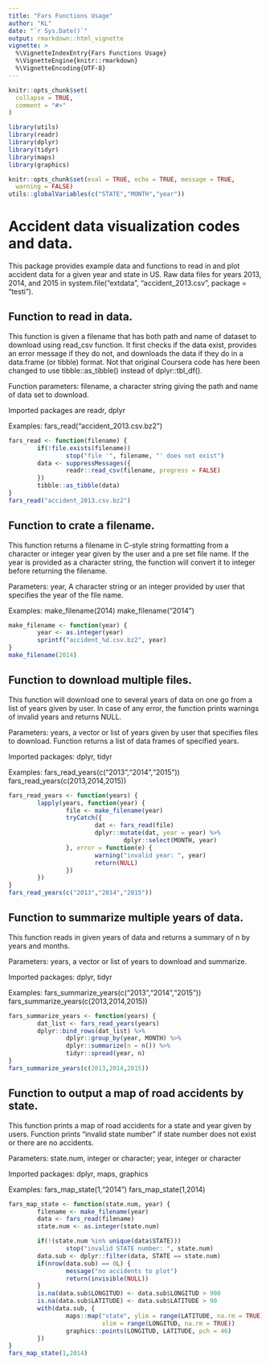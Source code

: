 ```yaml
---
title: "Fars Functions Usage"
author: "KL"
date: "`r Sys.Date()`"
output: rmarkdown::html_vignette
vignette: >
  %\VignetteIndexEntry{Fars Functions Usage}
  %\VignetteEngine{knitr::rmarkdown}
  %\VignetteEncoding{UTF-8}
---
```


```r
knitr::opts_chunk$set(
  collapse = TRUE,
  comment = "#>"
)
```

```r
library(utils)
library(readr)
library(dplyr)
library(tidyr)
library(maps)
library(graphics)
```
```r
knitr::opts_chunk$set(eval = TRUE, echo = TRUE, message = TRUE,
  warning = FALSE)
utils::globalVariables(c("STATE","MONTH","year"))
```
# Accident data visualization codes and data.

This package provides example data and functions to read in and plot accident data for a given year and state in US.
Raw data files for years 2013, 2014, and 2015 in system.file("extdata", "accident_2013.csv", package = "testi").

## Function to read in data.

This function is given a filename that has both path and name of dataset to download using read_csv function.
It first checks if the data exist, provides an error message if they do not, and downloads the data
if they do in a data.frame (or tibble) format. Not that original Coursera code has here been changed to use 
tibble::as_tibble() instead of dplyr::tbl_df().

Function parameters: filename, a character string giving the path and name of data set to download.

Imported packages are readr, dplyr

Examples: fars_read("accident_2013.csv.bz2")

```r
fars_read <- function(filename) {
        if(!file.exists(filename))
                stop("file '", filename, "' does not exist")
        data <- suppressMessages({
                readr::read_csv(filename, progress = FALSE)
        })
        tibble::as_tibble(data)
}
fars_read("accident_2013.csv.bz2")
```
## Function to crate a filename.

This function returns a filename in C-style string formatting from a character or integer year given by the user and a pre set file name. If the year is provided as a character string, the function will convert it to integer before returning the filename.

Parameters:  year, A character string or an integer provided by user that specifies the year of the file name.

Examples:
 make_filename(2014)
 make_filename("2014")

```r
make_filename <- function(year) {
        year <- as.integer(year)
        sprintf("accident_%d.csv.bz2", year)
}
make_filename(2014)
```
## Function to download multiple files.

This function will download one to several years of data on one go from a list of years given by user.
In case of any error, the function prints warnings of invalid years and returns NULL.

Parameters: years, a vector or list of years given by user that specifies files to download.
Function returns a list of data frames of specified years.

Imported packages: dplyr, tidyr

Examples:
 fars_read_years(c("2013","2014","2015"))
 fars_read_years(c(2013,2014,2015))

```r
fars_read_years <- function(years) {
        lapply(years, function(year) {
                file <- make_filename(year)
                tryCatch({
                        dat <- fars_read(file)
                        dplyr::mutate(dat, year = year) %>%
                                dplyr::select(MONTH, year)
                }, error = function(e) {
                        warning("invalid year: ", year)
                        return(NULL)
                })
        })
}
fars_read_years(c("2013","2014","2015"))
```
## Function to summarize multiple years of data.

This function reads in given years of data and returns a summary of n by years and months.

Parameters: years, a vector or list of years to download and summarize.

Imported packages: dplyr, tidyr

Examples:
 fars_summarize_years(c("2013","2014","2015"))
 fars_summarize_years(c(2013,2014,2015))

```r
fars_summarize_years <- function(years) {
        dat_list <- fars_read_years(years)
        dplyr::bind_rows(dat_list) %>%
                dplyr::group_by(year, MONTH) %>%
                dplyr::summarize(n = n()) %>%
                tidyr::spread(year, n)
}
fars_summarize_years(c(2013,2014,2015))
```
## Function to output a map of road accidents by state.

This function prints a map of road accidents for a state and year given by users. Function prints "invalid state number" if state number does not exist or there are no accidents.

Parameters: state.num, integer or character; year, integer or character

Imported packages: dplyr, maps, graphics

Examples:
 fars_map_state(1,"2014")
 fars_map_state(1,2014)

```r
fars_map_state <- function(state.num, year) {
        filename <- make_filename(year)
        data <- fars_read(filename)
        state.num <- as.integer(state.num)

        if(!(state.num %in% unique(data$STATE)))
                stop("invalid STATE number: ", state.num)
        data.sub <- dplyr::filter(data, STATE == state.num)
        if(nrow(data.sub) == 0L) {
                message("no accidents to plot")
                return(invisible(NULL))
        }
        is.na(data.sub$LONGITUD) <- data.sub$LONGITUD > 900
        is.na(data.sub$LATITUDE) <- data.sub$LATITUDE > 90
        with(data.sub, {
                maps::map("state", ylim = range(LATITUDE, na.rm = TRUE),
                          xlim = range(LONGITUD, na.rm = TRUE))
                graphics::points(LONGITUD, LATITUDE, pch = 46)
        })
}
fars_map_state(1,2014)
```

